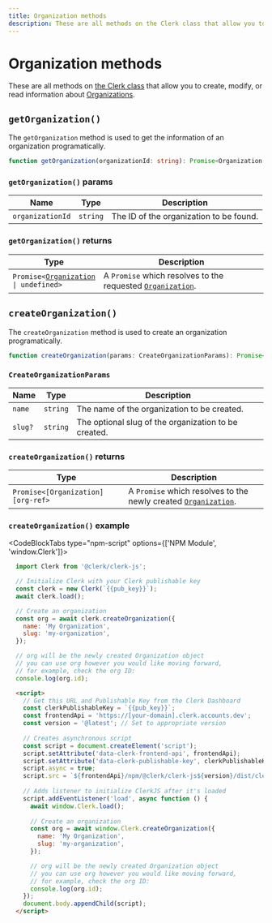 ```yaml
---
title: Organization methods
description: These are all methods on the Clerk class that allow you to create, modify, or read information about Organizations.
---
```


# Organization methods

These are all methods on [the Clerk class](/docs/references/javascript/clerk/clerk) that allow you to create, modify, or read information about [Organizations](/docs/references/javascript/organization/organization).

## `getOrganization()`

The `getOrganization` method is used to get the information of an organization programatically.

```typescript
function getOrganization(organizationId: string): Promise<Organization | undefined>;
```

### `getOrganization()` params

| Name | Type | Description |
| --- | --- | --- |
| `organizationId` | `string` | The ID of the organization to be found. |

### `getOrganization()` returns

| Type | Description |
| --- | --- |
| <code>Promise\<[Organization][org-ref] \| undefined\></code> | A `Promise` which resolves to the requested [`Organization`][org-ref]. |

## `createOrganization()`

The `createOrganization` method is used to create an organization programatically.

```typescript
function createOrganization(params: CreateOrganizationParams): Promise<Organization>;
```

### `CreateOrganizationParams`

| Name | Type | Description |
| --- | --- | --- |
| `name` | `string` | The name of the organization to be created. |
| `slug?` | `string` | The optional slug of the organization to be created. |

### `createOrganization()` returns

| Type | Description |
| --- | --- |
| <code>Promise\<[Organization][org-ref\></code> | A `Promise` which resolves to the newly created [`Organization`][org-ref]. |

### `createOrganization()` example

<CodeBlockTabs type="npm-script" options={['NPM Module', 'window.Clerk']}>
```javascript filename="index.js" {7-24}
  import Clerk from '@clerk/clerk-js';

  // Initialize Clerk with your Clerk publishable key
  const clerk = new Clerk(`{{pub_key}}`);
  await clerk.load();

  // Create an organization
  const org = await clerk.createOrganization({
    name: 'My Organization',
    slug: 'my-organization',
  });

  // org will be the newly created Organization object
  // you can use org however you would like moving forward,
  // for example, check the org ID:
  console.log(org.id);
```

```html filename="index.html" {18-28}
  <script>
    // Get this URL and Publishable Key from the Clerk Dashboard
    const clerkPublishableKey = `{{pub_key}}`;
    const frontendApi = 'https://[your-domain].clerk.accounts.dev';
    const version = '@latest'; // Set to appropriate version
  
    // Creates asynchronous script
    const script = document.createElement('script');
    script.setAttribute('data-clerk-frontend-api', frontendApi);
    script.setAttribute('data-clerk-publishable-key', clerkPublishableKey);
    script.async = true;
    script.src = `${frontendApi}/npm/@clerk/clerk-js${version}/dist/clerk.browser.js`;
  
    // Adds listener to initialize ClerkJS after it's loaded
    script.addEventListener('load', async function () {
      await window.Clerk.load();
      
      // Create an organization
      const org = await window.Clerk.createOrganization({
        name: 'My Organization',
        slug: 'my-organization',
      });

      // org will be the newly created Organization object
      // you can use org however you would like moving forward,
      // for example, check the org ID:
      console.log(org.id);
    });
    document.body.appendChild(script);
  </script>
```
</CodeBlockTabs>

[org-ref]: /docs/references/javascript/organization/organization
[orgmem-ref]: /docs/references/javascript/organization-membership